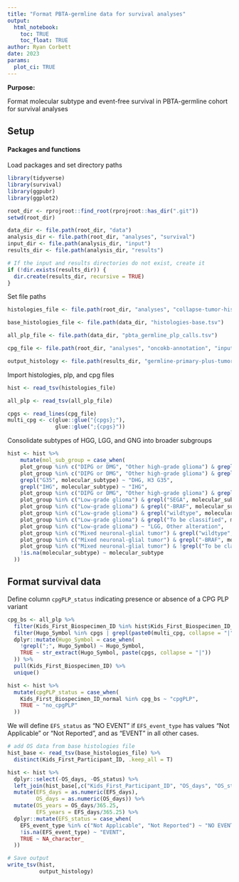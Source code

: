 ```yaml
---
title: "Format PBTA-germline data for survival analyses"
output: 
  html_notebook:
    toc: TRUE
    toc_float: TRUE
author: Ryan Corbett
date: 2023
params:
  plot_ci: TRUE
---
```


**Purpose:** 

Format molecular subtype and event-free survival in PBTA-germline cohort for survival analyses

## Setup

#### Packages and functions

Load packages and set directory paths
```r
library(tidyverse)
library(survival)
library(ggpubr)
library(ggplot2)

root_dir <- rprojroot::find_root(rprojroot::has_dir(".git"))
setwd(root_dir)

data_dir <- file.path(root_dir, "data")
analysis_dir <- file.path(root_dir, "analyses", "survival")
input_dir <- file.path(analysis_dir, "input")
results_dir <- file.path(analysis_dir, "results")

# If the input and results directories do not exist, create it
if (!dir.exists(results_dir)) {
  dir.create(results_dir, recursive = TRUE)
}
```

Set file paths
```r
histologies_file <- file.path(root_dir, "analyses", "collapse-tumor-histologies", "results", "germline-primary-plus-tumor-histologies-plot-groups-clin-meta.tsv")

base_histologies_file <- file.path(data_dir, "histologies-base.tsv")

all_plp_file <- file.path(data_dir, "pbta_germline_plp_calls.tsv")

cpg_file <- file.path(root_dir, "analyses", "oncokb-annotation", "input", "cpg.txt")

output_histology <- file.path(results_dir, "germline-primary-plus-tumor-histologies-plot-groups-clin-meta-subtype.tsv")
```

Import histologies, plp, and cpg files
```r
hist <- read_tsv(histologies_file)

all_plp <- read_tsv(all_plp_file)

cpgs <- read_lines(cpg_file)
multi_cpg <- c(glue::glue("{cpgs};"),
               glue::glue(";{cpgs}"))
```

Consolidate subtypes of HGG, LGG, and GNG into broader subgroups
```r
hist <- hist %>%
    mutate(mol_sub_group = case_when(
    plot_group %in% c("DIPG or DMG", "Other high-grade glioma") & grepl("wildtype", molecular_subtype) ~ "HGG, H3 WT",
    plot_group %in% c("DIPG or DMG", "Other high-grade glioma") & grepl("K28", molecular_subtype) ~ "DMG, H3 K28",
    grepl("G35", molecular_subtype) ~ "DHG, H3 G35",
    grepl("IHG", molecular_subtype) ~ "IHG",
    plot_group %in% c("DIPG or DMG", "Other high-grade glioma") & grepl("IDH", molecular_subtype) ~ "HGG, IDH",
    plot_group %in% c("Low-grade glioma") & grepl("SEGA", molecular_subtype) ~ "SEGA",
    plot_group %in% c("Low-grade glioma") & grepl("-BRAF", molecular_subtype) ~ "LGG, BRAF fusion",
    plot_group %in% c("Low-grade glioma") & grepl("wildtype", molecular_subtype) ~ "LGG, WT",
    plot_group %in% c("Low-grade glioma") & grepl("To be classified", molecular_subtype) ~ "LGG, To be classified",
    plot_group %in% c("Low-grade glioma") ~ "LGG, Other alteration",
    plot_group %in% c("Mixed neuronal-glial tumor") & grepl("wildtype", molecular_subtype) ~ "GNG/GNT, WT",
    plot_group %in% c("Mixed neuronal-glial tumor") & grepl("-BRAF", molecular_subtype) ~ "GNG/GNT, BRAF fusion",
    plot_group %in% c("Mixed neuronal-glial tumor") & !grepl("To be classified", molecular_subtype) ~ "GNG/GNT, Other alteration",
    !is.na(molecular_subtype) ~ molecular_subtype
  ))
```

## Format survival data

Define column `cpgPLP_status` indicating presence or absence of a CPG PLP variant

```r
cpg_bs <- all_plp %>%
  filter(Kids_First_Biospecimen_ID %in% hist$Kids_First_Biospecimen_ID_normal) %>%
  filter(Hugo_Symbol %in% cpgs | grepl(paste0(multi_cpg, collapse = "|"), Hugo_Symbol)) %>%
  dplyr::mutate(Hugo_Symbol = case_when(
    !grepl(";", Hugo_Symbol) ~ Hugo_Symbol,
    TRUE ~ str_extract(Hugo_Symbol, paste(cpgs, collapse = "|"))
  )) %>%
  pull(Kids_First_Biospecimen_ID) %>%
  unique()

hist <- hist %>%
  mutate(cpgPLP_status = case_when(
    Kids_First_Biospecimen_ID_normal %in% cpg_bs ~ "cpgPLP",
    TRUE ~ "no_cpgPLP"
  ))
```

We will define `EFS_status` as "NO EVENT" if `EFS_event_type` has values "Not Applicable" or "Not Reported", and as "EVENT" in all other cases. 

```r
# add OS data from base histologies file
hist_base <- read_tsv(base_histologies_file) %>%
  distinct(Kids_First_Participant_ID, .keep_all = T)

hist <- hist %>%
  dplyr::select(-OS_days, -OS_status) %>%
  left_join(hist_base[,c("Kids_First_Participant_ID", "OS_days", "OS_status")]) %>%
  mutate(EFS_days = as.numeric(EFS_days),
         OS_days = as.numeric(OS_days)) %>%
  mutate(OS_years = OS_days/365.25,
         EFS_years = EFS_days/365.25) %>%
  dplyr::mutate(EFS_status = case_when(
    EFS_event_type %in% c("Not Applicable", "Not Reported") ~ "NO EVENT",
    !is.na(EFS_event_type) ~ "EVENT",
    TRUE ~ NA_character_
  ))

# Save output
write_tsv(hist,
          output_histology)
```
